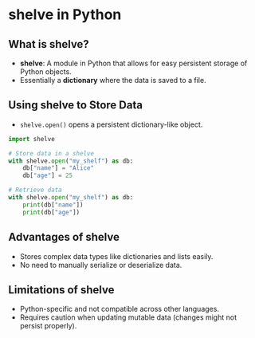 # shelve in Python

## What is shelve?

- **shelve**: A module in Python that allows for easy persistent storage of Python objects.
- Essentially a **dictionary** where the data is saved to a file.

## Using shelve to Store Data

- `shelve.open()` opens a persistent dictionary-like object.

```python
import shelve

# Store data in a shelve
with shelve.open("my_shelf") as db:
    db["name"] = "Alice"
    db["age"] = 25

# Retrieve data
with shelve.open("my_shelf") as db:
    print(db["name"])
    print(db["age"])
```

## Advantages of shelve

- Stores complex data types like dictionaries and lists easily.
- No need to manually serialize or deserialize data.

## Limitations of shelve

- Python-specific and not compatible across other languages.
- Requires caution when updating mutable data (changes might not persist properly).


